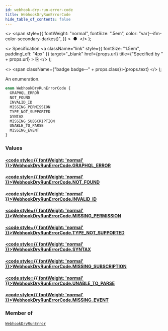 ```yaml
---
id: webhook-dry-run-error-code
title: WebhookDryRunErrorCode
hide_table_of_contents: false
---
```


  <>
    <span
      style={{
        fontWeight: "normal",
        fontSize: ".5em",
        color: "var(--ifm-color-secondary-darkest)",
      }}
    >
      &nbsp;●&nbsp;
    </span>
  </>
);

  <>
    Specification
    <a
      className="link"
      style={{ fontSize: "1.5em", paddingLeft: "4px" }}
      target="\_blank"
      href={props.url}
      title={"Specified by " + props.url}
    >
      ⎘
    </a>
  </>
);

  <>
    <span className={"badge badge--" + props.class}>{props.text}</span>
  </>
);

An enumeration.

```graphql
enum WebhookDryRunErrorCode {
  GRAPHQL_ERROR
  NOT_FOUND
  INVALID_ID
  MISSING_PERMISSION
  TYPE_NOT_SUPPORTED
  SYNTAX
  MISSING_SUBSCRIPTION
  UNABLE_TO_PARSE
  MISSING_EVENT
}
```

### Values

#### [<code style={{ fontWeight: 'normal' }}>WebhookDryRunErrorCode.<b>GRAPHQL_ERROR</b></code>](#)

>

#### [<code style={{ fontWeight: 'normal' }}>WebhookDryRunErrorCode.<b>NOT_FOUND</b></code>](#)

>

#### [<code style={{ fontWeight: 'normal' }}>WebhookDryRunErrorCode.<b>INVALID_ID</b></code>](#)

>

#### [<code style={{ fontWeight: 'normal' }}>WebhookDryRunErrorCode.<b>MISSING_PERMISSION</b></code>](#)

>

#### [<code style={{ fontWeight: 'normal' }}>WebhookDryRunErrorCode.<b>TYPE_NOT_SUPPORTED</b></code>](#)

>

#### [<code style={{ fontWeight: 'normal' }}>WebhookDryRunErrorCode.<b>SYNTAX</b></code>](#)

>

#### [<code style={{ fontWeight: 'normal' }}>WebhookDryRunErrorCode.<b>MISSING_SUBSCRIPTION</b></code>](#)

>

#### [<code style={{ fontWeight: 'normal' }}>WebhookDryRunErrorCode.<b>UNABLE_TO_PARSE</b></code>](#)

>

#### [<code style={{ fontWeight: 'normal' }}>WebhookDryRunErrorCode.<b>MISSING_EVENT</b></code>](#)

>

### Member of

[`WebhookDryRunError`](../../../storefront/webhooks/objects/webhook-dry-run-error) <Badge class="secondary" text="object"/>
